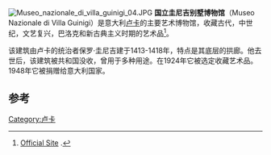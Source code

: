 [[File:Museo_nazionale_di_villa_guinigi_04.JPG|thumb]]
'''国立圭尼吉别墅博物馆'''（Museo Nazionale di Villa Guinigi）是意大利[[卢卡|卢卡]]的主要艺术博物馆，收藏古代，中世纪，文艺复兴，巴洛克和新古典主义时期的艺术品<ref>[http://www.luccamuseinazionali.it/content.php?p=vg_edificio Official Site] {{Wayback|url=http://www.luccamuseinazionali.it/content.php?p=vg_edificio |date=20150105131305 }}.</ref>。

该建筑由卢卡的统治者保罗·圭尼吉建于1413-1418年，特点是其底层的拱廊。他去世后，该建筑被共和国没收，曾用于多种用途。在1924年它被选定收藏艺术品。1948年它被捐赠给意大利国家。

==参考==
{{reflist}}
{{coord|43.8450|10.5123|type:landmark_region:IT|display=title}}
[[Category:卢卡|Category:卢卡]]